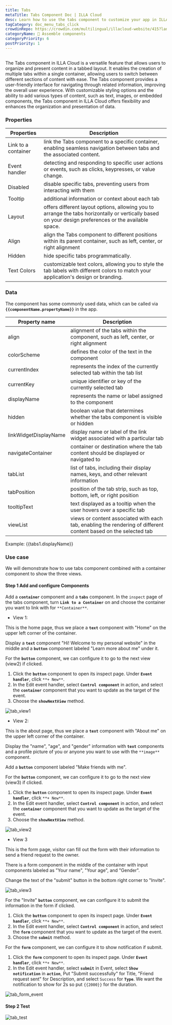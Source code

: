 ```yaml
---
title: Tabs
metaTitle: Tabs Component Doc | ILLA Cloud
desc: Learn how to use the tabs component to customize your app in ILLA Cloud.
tagCategory: doc_menu_tabs_click
crowdinRepo: https://crowdin.com/multilingual/illacloud-website/415?languages=en&filter=basic&value=0
categoryName: 🧬 Assemble components
categoryPriority: 6
postPriority: 1
---
```


## <h2 hidden>What is Tabs?</h2>

The Tabs component in ILLA Cloud is a versatile feature that allows users to organize and present content in a tabbed layout. It enables the creation of multiple tabs within a single container, allowing users to switch between different sections of content with ease. The Tabs component provides a user-friendly interface for navigating through related information, improving the overall user experience. With customizable styling options and the ability to add various types of content, such as text, images, or embedded components, the Tabs component in ILLA Cloud offers flexibility and enhances the organization and presentation of data.

### Properties

| Properties          | Description                                                                                                                                           |
| ------------------- | ----------------------------------------------------------------------------------------------------------------------------------------------------- |
| Link to a container | link the Tabs component to a specific container, enabling seamless navigation between tabs and the associated content.                                |
| Event handler       | detecting and responding to specific user actions or events, such as clicks, keypresses, or value change.                                             |
| Disabled            | disable specific tabs, preventing users from interacting with them                                                                                    |
| Tooltip             | additional information or context about each tab                                                                                                      |
| Layout              | offers different layout options, allowing you to arrange the tabs horizontally or vertically based on your design preferences or the available space. |
| Align               | align the Tabs component to different positions within its parent container, such as left, center, or right alignment                                 |
| Hidden              | hide specific tabs programmatically.                                                                                                                  |
| Text Colors         | customizable text colors, allowing you to style the tab labels with different colors to match your application's design or branding.                  |

### Data

The component has some commonly used data, which can be called via **`{{componentName.propertyName}}`** in the app.

| Property name         | Description                                                                                                      |
| --------------------- | ---------------------------------------------------------------------------------------------------------------- |
| align                 | alignment of the tabs within the component, such as left, center, or right alignment                             |
| colorScheme           | defines the color of the text in the component                                                                   |
| currentIndex          | represents the index of the currently selected tab within the tab list                                           |
| currentKey            | unique identifier or key of the currently selected tab                                                           |
| displayName           | represents the name or label assigned to the component                                                           |
| hidden                | boolean value that determines whether the tabs component is visible or hidden                                    |
| linkWidgetDisplayName | display name or label of the link widget associated with a particular tab                                        |
| navigateContainer     | container or destination where the tab content should be displayed or navigated to                               |
| tabList               | list of tabs, including their display names, keys, and other relevant information                                |
| tabPosition           | position of the tab strip, such as top, bottom, left, or right position                                          |
| tooltipText           | text displayed as a tooltip when the user hovers over a specific tab                                             |
| viewList              | views or content associated with each tab, enabling the rendering of different content based on the selected tab |

Example: {{tabs1.displayName}}

### Use case

We will demonstrate how to use tabs component combined with a container component to show the three views.

#### Step 1 Add and configure Components

Add a **`container`** component and a **`tabs`** component. In the `inspect` page of the tabs component, turn **`Link to a Container`** on and choose the container you want to link with for `**Container**`.

-   View 1:

This is the home page, thus we place a **`text`** component with "Home" on the upper left corner of the container.

Display a **`text`** component "Hi! Welcome to my personal website" in the middle and a **`button`** component labeled "Learn more about me" under it.

For the **`button`** component, we can configure it to go to the next view (view2) if clicked.

1.  Click the **`button`** component to open its inspect page. Under **`Event handler`**, click `**+ New**`.
2.  In the Edit event handler, select **`Control component`** in action, and select the **`container`** component that you want to update as the target of the event.
3.  Choose the **`showNextView`** method.

![tab_view1](https://cdn.illacloud.com/official-website/img/docs/tab_view1.jpg)

-   View 2:

This is the about page, thus we place a **`text`** component with "About me" on the upper left corner of the container.

Display the "name", "age", and "gender" information with **`text`** components and a profile picture of you or anyone you want to use with the `**image**` component.

Add a **`button`** component labeled "Make friends with me".

For the **`button`** component, we can configure it to go to the next view (view3) if clicked.

1.  Click the **`button`** component to open its inspect page. Under **`Event handler`**, click `**+ New**`.
2.  In the Edit event handler, select **`Control component`** in action, and select the **`container`** component that you want to update as the target of the event.
3.  Choose the **`showNextView`** method.

![tab_view2](https://cdn.illacloud.com/official-website/img/docs/tab_view2.jpg)

-   View 3

This is the form page, visitor can fill out the form with their information to send a friend request to the owner.

There is a form component in the middle of the container with input components labeled as "Your name", "Your age", and "Gender".

Change the text of the "submit" button in the bottom right corner to "Invite".

![tab_view3](https://cdn.illacloud.com/official-website/img/docs/tab_view3.jpg)

For the "Invite" **`button`** component, we can configure it to submit the information in the form if clicked.

1.  Click the **`button`** component to open its inspect page. Under **`Event handler`**, click `**+ New**`.
2.  In the Edit event handler, select **`Control component`** in action, and select the **`form`** component that you want to update as the target of the event.
3.  Choose the **`submit`** method.

For the **`form`** component, we can configure it to show notification if submit.

1.  Click the **`form`** component to open its inspect page. Under **`Event handler`**, click `**+ New**`.
2.  In the Edit event handler, select **`submit`** in Event, select **`Show notification`** in **`action`**, Put "Submit successfully" for Title, "Friend request sent" for Description, and select `Success` for **`Type`**. We want the notification to show for 2s so put `{{2000}}` for the duration.

![tab_form_event](https://cdn.illacloud.com/official-website/img/docs/tab_form_event.jpg)

#### Step 2 Test

![tab_test](https://cdn.illacloud.com/official-website/img/docs/tab_test.gif)
